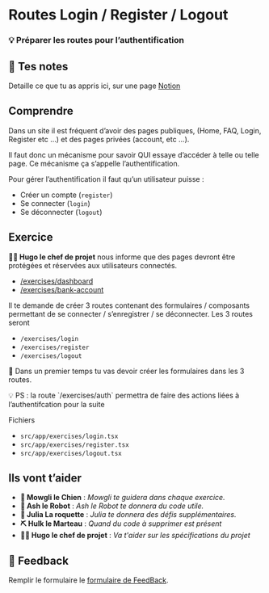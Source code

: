 # Routes Login / Register / Logout

### 💡 Préparer les routes pour l’authentification

## 📝 Tes notes

Detaille ce que tu as appris ici, sur une page [Notion](https://go.mikecodeur.com/course-notes-template)

## Comprendre

Dans un site il est fréquent d’avoir des pages publiques, (Home, FAQ, Login, Register etc …) et des pages privées (account, etc …).

Il faut donc un mécanisme pour savoir QUI essaye d’accéder à telle ou telle page. Ce mécanisme ça s’appelle l’authentification.

Pour gérer l’authentification il faut qu’un utilisateur puisse :

- Créer un compte (`register`)
- Se connecter (`login`)
- Se déconnecter (`logout`)

## Exercice

**👨‍✈️ Hugo le chef de projet** nous informe que des pages devront être protégées et réservées aux utilisateurs connectés.

- [/exercises/dashboard](http://localhost:3000/exercises/dashboard)
- [/exercises/bank-account](http://localhost:3000/exercises/bank-account)

Il te demande de créer 3 routes contenant des formulaires / composants permettant de se connecter / s’enregistrer / se déconnecter. Les 3 routes seront

- `/exercises/login`
- `/exercises/register`
- `/exercises/logout`

**🐶** Dans un premier temps tu vas devoir créer les formulaires dans les 3 routes.

<aside>
💡 PS : la route `/exercises/auth` permettra de faire des actions liées à l’authentifcation pour la suite

</aside>

Fichiers

- `src/app/exercises/login.tsx`
- `src/app/exercises/register.tsx`
- `src/app/exercises/logout.tsx`

## Ils vont t’aider

- **🐶 Mowgli le Chien** : _Mowgli te guidera dans chaque exercice._
- **🤖 Ash le Robot** : _Ash le Robot te donnera du code utile._
- **🚀 Julia La roquette** : _Julia te donnera des défis supplémentaires._
- **⛏️ Hulk le Marteau** : _Quand du code à supprimer est présent_
- **👨‍✈️ Hugo le chef de projet** : _Va t'aider sur les spécifications du projet_

## 🐜 Feedback

Remplir le formulaire le [formulaire de FeedBack](https://go.mikecodeur.com/cours-next-avis?entry.1912869708=Next%20PRO&entry.1430994900=5.Next%20Auth&entry.533578441=01%20preparation-routes).
